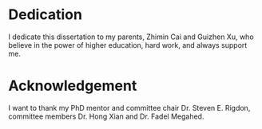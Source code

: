 # Dedication {-}

I dedicate this dissertation to my parents, Zhimin Cai and Guizhen Xu, who believe in the power of higher education, hard work, and always support me.

# Acknowledgement {-}

I want to thank my PhD mentor and committee chair Dr. Steven E. Rigdon, committee members Dr. Hong Xian and Dr. Fadel Megahed.








\cleardoublepage
\tableofcontents

\listoffigures
\listoftables


\mainmatter

\doublespacing